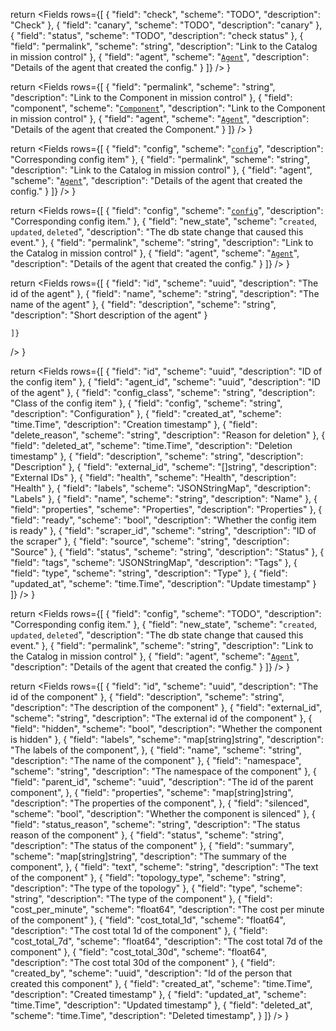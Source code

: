   return <Fields
    rows={[
      {
        "field": "check",
        "scheme": "TODO",
        "description": "Check"
      },
      {
        "field": "canary",
        "scheme": "TODO",
        "description": "canary"
      },
      {
        "field": "status",
        "scheme": "TODO",
        "description": "check status"
      },
      {
        "field": "permalink",
        "scheme": "string",
        "description": "Link to the Catalog in mission control"
      },
      {
        "field": "agent",
        "scheme": "[`Agent`](#agent)",
        "description": "Details of the agent that created the config."
      }
    ]}
  />
}

  return <Fields
    rows={[
      {
        "field": "permalink",
        "scheme": "string",
        "description": "Link to the Component in mission control"
      },
      {
        "field": "component",
        "scheme": "[`Component`](#component)",
        "description": "Link to the Component in mission control"
      },
      {
        "field": "agent",
        "scheme": "[`Agent`](#agent)",
        "description": "Details of the agent that created the Component."
      }
    ]}
  />
}

  return <Fields
    rows={[
      {
        "field": "config",
        "scheme": "[`config`](#config)",
        "description": "Corresponding config item"
      },
      {
        "field": "permalink",
        "scheme": "string",
        "description": "Link to the Catalog in mission control"
      },
      {
        "field": "agent",
        "scheme": "[`Agent`](#agent)",
        "description": "Details of the agent that created the config."
      }
    ]}
  />
}

  return <Fields
    rows={[
      {
        "field": "config",
        "scheme": "[`config`](#config)",
        "description": "Corresponding config item."
      },
      {
        "field": "new_state",
        "scheme": "`created`, `updated`, `deleted`",
        "description": "The db state change that caused this event."
      },
      {
        "field": "permalink",
        "scheme": "string",
        "description": "Link to the Catalog in mission control"
      },
      {
        "field": "agent",
        "scheme": "[`Agent`](#agent)",
        "description": "Details of the agent that created the config."
      }
    ]}
  />
}

  return <Fields
    rows={[
      {
        "field": "id",
        "scheme": "uuid",
        "description": "The id of the agent"
      },
      {
        "field": "name",
        "scheme": "string",
        "description": "The name of the agent"
      },
      {
        "field": "description",
        "scheme": "string",
        "description": "Short description of the agent"
      }

    ]}
  />
}

  return <Fields
    rows={[
      {
        "field": "id",
        "scheme": "uuid",
        "description": "ID of the config item"
      },
      {
        "field": "agent_id",
        "scheme": "uuid",
        "description": "ID of the agent"
      },
      {
        "field": "config_class",
        "scheme": "string",
        "description": "Class of the config item"
      },
      {
        "field": "config",
        "scheme": "string",
        "description": "Configuration"
      },
      {
        "field": "created_at",
        "scheme": "time.Time",
        "description": "Creation timestamp"
      },
      {
        "field": "delete_reason",
        "scheme": "string",
        "description": "Reason for deletion"
      },
      {
        "field": "deleted_at",
        "scheme": "time.Time",
        "description": "Deletion timestamp"
      },
      {
        "field": "description",
        "scheme": "string",
        "description": "Description"
      },
      {
        "field": "external_id",
        "scheme": "[]string",
        "description": "External IDs"
      },
      {
        "field": "health",
        "scheme": "Health",
        "description": "Health"
      },
      {
        "field": "labels",
        "scheme": "JSONStringMap",
        "description": "Labels"
      },
      {
        "field": "name",
        "scheme": "string",
        "description": "Name"
      },
      {
        "field": "properties",
        "scheme": "Properties",
        "description": "Properties"
      },
      {
        "field": "ready",
        "scheme": "bool",
        "description": "Whether the config item is ready"
      },
      {
        "field": "scraper_id",
        "scheme": "string",
        "description": "ID of the scraper"
      },
      {
        "field": "source",
        "scheme": "string",
        "description": "Source"
      },
      {
        "field": "status",
        "scheme": "string",
        "description": "Status"
      },
      {
        "field": "tags",
        "scheme": "JSONStringMap",
        "description": "Tags"
      },
      {
        "field": "type",
        "scheme": "string",
        "description": "Type"
      },
      {
        "field": "updated_at",
        "scheme": "time.Time",
        "description": "Update timestamp"
      }
    ]}
  />
}


  return <Fields
    rows={[
      {
        "field": "config",
        "scheme": "TODO",
        "description": "Corresponding config item."
      },
      {
        "field": "new_state",
        "scheme": "`created`, `updated`, `deleted`",
        "description": "The db state change that caused this event."
      },
      {
        "field": "permalink",
        "scheme": "string",
        "description": "Link to the Catalog in mission control"
      },
      {
        "field": "agent",
        "scheme": "[`Agent`](#agent)",
        "description": "Details of the agent that created the config."
      }
    ]}
  />
}

  return <Fields
    rows={[
      {
        "field": "id",
        "scheme": "uuid",
        "description": "The id of the component"
      },
      {
        "field": "description",
        "scheme": "string",
        "description": "The description of the component"
      },
      {
        "field": "external_id",
        "scheme": "string",
        "description": "The external id of the component"
      },
      {
        "field": "hidden",
        "scheme": "bool",
        "description": "Whether the component is hidden"
      },
      {
        "field": "labels",
        "scheme": "map[string]string",
        "description": "The labels of the component",
      },
      {
        "field": "name",
        "scheme": "string",
        "description": "The name of the component"
      },
      {
        "field": "namespace",
        "scheme": "string",
        "description": "The namespace of the component"
      },
      {
        "field": "parent_id",
        "scheme": "uuid",
        "description": "The id of the parent component",
      },
      {
        "field": "properties",
        "scheme": "map[string]string",
        "description": "The properties of the component",
      },
      {
        "field": "silenced",
        "scheme": "bool",
        "description": "Whether the component is silenced"
      },
      {
        "field": "status_reason",
        "scheme": "string",
        "description": "The status reason of the component"
      },
      {
        "field": "status",
        "scheme": "string",
        "description": "The status of the component"
      },
      {
        "field": "summary",
        "scheme": "map[string]string",
        "description": "The summary of the component",
      },
      {
        "field": "text",
        "scheme": "string",
        "description": "The text of the component"
      },
      {
        "field": "topology_type",
        "scheme": "string",
        "description": "The type of the topology"
      },
      {
        "field": "type",
        "scheme": "string",
        "description": "The type of the component"
      },
      {
        "field": "cost_per_minute",
        "scheme": "float64",
        "description": "The cost per minute of the component"
      },
      {
        "field": "cost_total_1d",
        "scheme": "float64",
        "description": "The cost total 1d of the component"
      },
      {
        "field": "cost_total_7d",
        "scheme": "float64",
        "description": "The cost total 7d of the component"
      },
      {
        "field": "cost_total_30d",
        "scheme": "float64",
        "description": "The cost total 30d of the component"
      },
      {
        "field": "created_by",
        "scheme": "uuid",
        "description": "Id of the person that created this component"
      },
      {
        "field": "created_at",
        "scheme": "time.Time",
        "description": "Created timestamp"
      },
      {
        "field": "updated_at",
        "scheme": "time.Time",
        "description": "Updated timestamp"
      },
      {
        "field": "deleted_at",
        "scheme": "time.Time",
        "description": "Deleted timestamp",
      }
    ]}
  />
}